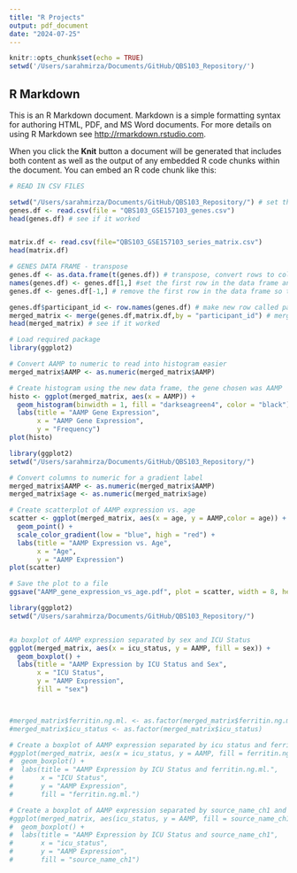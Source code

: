 ```yaml
---
title: "R Projects"
output: pdf_document
date: "2024-07-25"
---
```


```r
knitr::opts_chunk$set(echo = TRUE)
setwd('/Users/sarahmirza/Documents/GitHub/QBS103_Repository/')
```

## R Markdown

This is an R Markdown document. Markdown is a simple formatting syntax for authoring HTML, PDF, and MS Word documents. For more details on using R Markdown see <http://rmarkdown.rstudio.com>.

When you click the **Knit** button a document will be generated that includes both content as well as the output of any embedded R code chunks within the document. You can embed an R code chunk like this:

```r
# READ IN CSV FILES

setwd("/Users/sarahmirza/Documents/GitHub/QBS103_Repository/") # set the working directory
genes.df <- read.csv(file = "QBS103_GSE157103_genes.csv") 
head(genes.df) # see if it worked


matrix.df <- read.csv(file="QBS103_GSE157103_series_matrix.csv")
head(matrix.df)

```
```r
# GENES DATA FRAME - transpose
genes.df <- as.data.frame(t(genes.df)) # transpose, convert rows to columns and columns to rows
names(genes.df) <- genes.df[1,] #set the first row in the data frame and set it to the column names for the data frame
genes.df <- genes.df[-1,] # remove the first row in the data frame so that the names are no longer a row
```

```r
genes.df$participant_id <- row.names(genes.df) # make new row called participant_id and with the gene.df row names
merged_matrix <- merge(genes.df,matrix.df,by = "participant_id") # merge the two data frames using participant_id as the key for merging and save it to merged_matrix, which is actually a data frame
head(merged_matrix) # see if it worked
```
```r
# Load required package
library(ggplot2)

# Convert AAMP to numeric to read into histogram easier
merged_matrix$AAMP <- as.numeric(merged_matrix$AAMP)

# Create histogram using the new data frame, the gene chosen was AAMP
histo <- ggplot(merged_matrix, aes(x = AAMP)) +
  geom_histogram(binwidth = 1, fill = "darkseagreen4", color = "black") +
  labs(title = "AAMP Gene Expression",
       x = "AAMP Gene Expression",
       y = "Frequency") 
plot(histo)


```


```r
library(ggplot2)
setwd("/Users/sarahmirza/Documents/GitHub/QBS103_Repository/")

# Convert columns to numeric for a gradient label
merged_matrix$AAMP <- as.numeric(merged_matrix$AAMP)
merged_matrix$age <- as.numeric(merged_matrix$age)

# Create scatterplot of AAMP expression vs. age
scatter <- ggplot(merged_matrix, aes(x = age, y = AAMP,color = age)) + # color = age gives the color bar
  geom_point() +
  scale_color_gradient(low = "blue", high = "red") +
  labs(title = "AAMP Expression vs. Age",
       x = "Age",
       y = "AAMP Expression") 
plot(scatter)

# Save the plot to a file
ggsave("AAMP_gene_expression_vs_age.pdf", plot = scatter, width = 8, height = 5)

```

```r
library(ggplot2)
setwd("/Users/sarahmirza/Documents/GitHub/QBS103_Repository/")


#a boxplot of AAMP expression separated by sex and ICU Status
ggplot(merged_matrix, aes(x = icu_status, y = AAMP, fill = sex)) +
  geom_boxplot() +
  labs(title = "AAMP Expression by ICU Status and Sex",
       x = "ICU Status",
       y = "AAMP Expression",
       fill = "sex")



#merged_matrix$ferritin.ng.ml. <- as.factor(merged_matrix$ferritin.ng.ml.)
#merged_matrix$icu_status <- as.factor(merged_matrix$icu_status)

# Create a boxplot of AAMP expression separated by icu status and ferritin.ng.ml.
#ggplot(merged_matrix, aes(x = icu_status, y = AAMP, fill = ferritin.ng.ml.)) +
#  geom_boxplot() +
#  labs(title = "AAMP Expression by ICU Status and ferritin.ng.ml.",
#       x = "ICU Status",
#       y = "AAMP Expression",
#       fill = "ferritin.ng.ml.") 

# Create a boxplot of AAMP expression separated by source_name_ch1 and icu status
#ggplot(merged_matrix, aes(icu_status, y = AAMP, fill = source_name_ch1)) +
#  geom_boxplot() +
#  labs(title = "AAMP Expression by ICU Status and source_name_ch1",
#       x = "icu_status",
#       y = "AAMP Expression",
#       fill = "source_name_ch1") 
```

